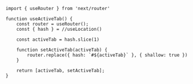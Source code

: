 ```tsx showLineNumbers
import { useRouter } from 'next/router'

function useActiveTab() {
    const router = useRouter();
    const { hash } = //useLocation()

    const activeTab = hash.slice(1)

    function setActiveTab(activeTab) {
        router.replace({ hash: `#${activeTab}` }, { shallow: true })
    }

    return [activeTab, setActiveTab];
}
```
